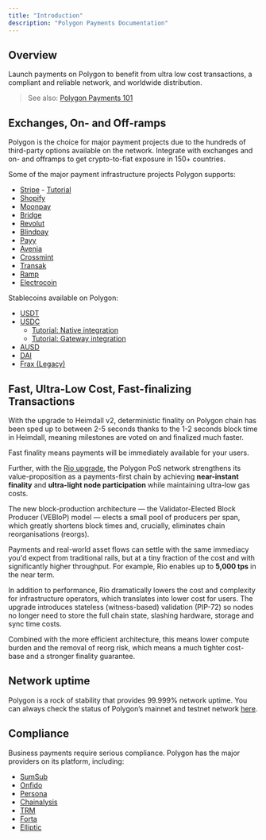 ```yaml
---
title: "Introduction"
description: "Polygon Payments Documentation"
---
```


## Overview

Launch payments on Polygon to benefit from ultra low cost transactions, a
compliant and reliable network, and worldwide distribution.

> See also:
> [Polygon Payments 101](https://polygon.technology/blog/polygon-payments-101-a-guide-to-building-payments-on-polygon)

## Exchanges, On- and Off-ramps

Polygon is the choice for major payment projects due to the hundreds of
third-party options available on the network. Integrate with exchanges and on-
and offramps to get crypto-to-fiat exposure in 150+ countries.

Some of the major payment infrastructure projects Polygon supports:

- [Stripe](https://docs.stripe.com/crypto/stablecoin-payments) - [Tutorial](tutorials/onramps-stripe)
- [Shopify](https://depay.com/plugins/shopify)
- [Moonpay](https://dev.moonpay.com/docs/on-ramp-overview)
- [Bridge](https://apidocs.bridge.xyz/)
- [Revolut](https://www.revolut.com/en-US/)
- [Blindpay](https://blindpay.com/docs/getting-started/quick-start-payin)
- [Payy](https://payy.link/)
- [Avenia](https://avenia.io/)
- [Crossmint](https://crossmint.io/)
- [Transak](https://docs.transak.com/)
- [Ramp](https://docs.rampnetwork.com/)
- [Electrocoin](https://electrocoin.eu)

Stablecoins available on Polygon:

- [USDT](https://polygonscan.com/token/0xc2132d05d31c914a87c6611c10748aeb04b58e8f)
- [USDC](https://polygonscan.com/token/0x3c499c542cEF5E3811e1192ce70d8cC03d5c3359)
  - [Tutorial: Native integration](tutorials/usdc-native-integration)
  - [Tutorial: Gateway integration](tutorials/usdc-gateway-integration)
- [AUSD](https://polygonscan.com/token/0x00000000eFE302BEAA2b3e6e1b18d08D69a9012a)
- [DAI](https://polygonscan.com/token/0x8f3Cf7ad23Cd3CaDbD9735AFf958023239c6A063)
- [Frax (Legacy)](https://polygonscan.com/token/0x45c32fA6DF82ead1e2EF74d17b76547EDdFaFF89)

## Fast, Ultra-Low Cost, Fast-finalizing Transactions

With the upgrade to Heimdall v2, deterministic finality on Polygon chain has
been sped up to between 2-5 seconds thanks to the 1-2 seconds block time in
Heimdall, meaning milestones are voted on and finalized much faster.

Fast finality means payments will be immediately available for your users.

Further, with the
[Rio upgrade](https://polygon.technology/blog/polygon-launches-major-payments-upgrade-with-rio-faster-lighter-and-easier-to-build),
the Polygon PoS network strengthens its value-proposition as a payments-first
chain by achieving **near-instant finality** and **ultra-light node
participation** while maintaining ultra-low gas costs.

The new block-production architecture — the Validator-Elected Block Producer
(VEBloP) model — elects a small pool of producers per span, which greatly
shortens block times and, crucially, eliminates chain reorganisations (reorgs).

Payments and real-world asset flows can settle with the same immediacy you'd
expect from traditional rails, but at a tiny fraction of the cost and with
significantly higher throughput. For example, Rio enables up to **5,000 tps** in
the near term.

In addition to performance, Rio dramatically lowers the cost and complexity for
infrastructure operators, which translates into lower cost for users. The
upgrade introduces stateless (witness-based) validation (PIP-72) so nodes no
longer need to store the full chain state, slashing hardware, storage and sync
time costs.

Combined with the more efficient architecture, this means lower compute burden
and the removal of reorg risk, which means a much tighter cost-base and a stronger
finality guarantee.

## Network uptime

Polygon is a rock of stability that provides 99.999% network uptime. You can
always check the status of Polygon’s mainnet and testnet network
[here](https://status.polygon.technology/).

## Compliance

Business payments require serious compliance. Polygon has the major providers on
its platform, including:

- [SumSub](https://docs.sumsub.com/docs/overview)
- [Onfido](https://documentation.onfido.com/)
- [Persona](https://docs.withpersona.com/getting-started)
- [Chainalysis](https://www.chainalysis.com/)
- [TRM](https://www.trmlabs.com/)
- [Forta](https://docs.forta.network/en/latest/)
- [Elliptic](https://developers.elliptic.co/docs/getting-started)